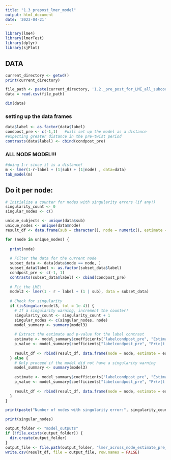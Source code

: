 ```yaml
---
title: "1.3_prepost_lmer_model"
output: html_document
date: '2023-04-21'
---
```



```r
library(lme4)       
library(lmerTest)   
library(dplyr)      
library(sjPlot)     

```


## DATA
```r

current_directory <- getwd()
print(current_directory) 

file_path <- paste(current_directory, '1.2._pre_post_for_LME_all_subcortical_new.csv', sep = "/")
data = read.csv(file_path)

dim(data)
```



### setting up the data frames
```r
data$label <- as.factor(data$label)
condpost_pre <- c(-1,1)   #will set up the model as a distance 
#expecting greater distance in the pre-twist period
contrasts(data$label) <- cbind(condpost_pre)

```


### ALL NODE MODEL!!!
```r
#doing 1-r since it is a distance! 
m <- lmer(1-r~label + (1|sub) + (1|node) , data=data)
tab_model(m) 

```


## Do it per node:
```r
# Initialize a counter for nodes with singularity errors (if any!)
singularity_count <- 0
singular_nodes <- c()  

unique_subjects <- unique(data$sub)
unique_nodes <- unique(data$node)
result_df <- data.frame(sub = character(), node = numeric(), estimate = numeric(), p = numeric())

for (node in unique_nodes) {
  
  print(node)
  
  # Filter the data for the current node
  subset_data <- data[data$node == node, ]
  subset_data$label <- as.factor(subset_data$label)
  condpost_pre <- c(-1, 1)
  contrasts(subset_data$label) <- cbind(condpost_pre)
  
  # Fit the LME!
  model3 <- lmer(1 - r ~ label + (1 | sub), data = subset_data)
  
  # Check for singularity
  if (isSingular(model3, tol = 1e-4)) {
    # If a singularity warning, increment the counter!
    singularity_count <- singularity_count + 1
    singular_nodes <- c(singular_nodes, node)
    model_summary <- summary(model3)
    
    # Extract the estimate and p-value for the label contrast
    estimate <- model_summary$coefficients["labelcondpost_pre", "Estimate"]
    p_value <- model_summary$coefficients["labelcondpost_pre", "Pr(>|t|)"]
    
    result_df <- rbind(result_df, data.frame(node = node, estimate = estimate, p = p_value))
  } else {
    # Only proceed if the model did not have a singularity warning
    model_summary <- summary(model3)
    
    estimate <- model_summary$coefficients["labelcondpost_pre", "Estimate"]
    p_value <- model_summary$coefficients["labelcondpost_pre", "Pr(>|t|)"]
    
    result_df <- rbind(result_df, data.frame(node = node, estimate = estimate, p = p_value))
  }
}

print(paste("Number of nodes with singularity error:", singularity_count))

print(singular_nodes)

output_folder <- "model_outputs"
if (!file.exists(output_folder)) {
  dir.create(output_folder)
}
output_file <- file.path(output_folder, "lmer_across_node_estimate_pre_post_twist_new.csv")
write.csv(result_df, file = output_file, row.names = FALSE)

```
